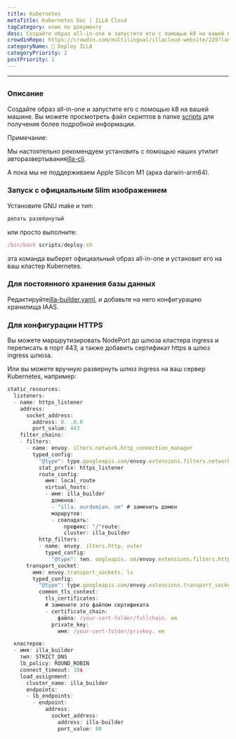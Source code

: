 ```yaml
---
title: Kubernetes
metaTitle: Kubernetes Doc | ILLA Cloud
tagCategory: клик по документу
desc: Создайте образ all-in-one и запустите его с помощью k8 на вашей машине.
crowdinRepo: https://crowdin.com/multilingual/illacloud-website/229?languages=ru&filter=basic&value=0
categoryName: 👷 Deploy ILLA
categoryPriority: 2
postPriority: 1
---
```


* * *

## <h2 hidden>Kubernetes</h2>

### Описание

Создайте образ all-in-one и запустите его с помощью k8 на вашей машине. Вы можете просмотреть файл скриптов в папке [scripts](https://github.com/illacloud/deploy-illa-manually/blob/main/kubernetes/scripts) для получения более подробной информации.

Примечание:

Мы настоятельно рекомендуем установить с помощью наших утилит авторазвертывания[illa-cli](https://github.com/illacloud/illa).

А пока мы не поддерживаем Apple Silicon M1 (арка darwin-arm64).

### Запуск с официальным Slim изображением

Установите GNU make и тип:

```jsx
делать развёрнутый
```

или просто выполните:

```jsx
/bin/bash scripts/deploy.sh
```

эта команда выберет официальный образ all-in-one и установит его на ваш кластер Kubernetes.

### Для постоянного хранения базы данных

Редактируйте[illa-builder.yaml](https://github.com/illacloud/deploy-illa-manually/blob/main/kubernetes/illa-builder.yaml), и добавьте на него конфигурацию хранилища IAAS.

### Для конфигурации HTTPS

Вы можете маршрутизировать NodePort до шлюза кластера ingress и переписать в порт 443, а также добавить сертификат https в шлюз ingress шлюза.

Или вы можете вручную развернуть шлюз ingress на ваш сервер Kubernetes, например:

```jsx
static_resources:
  listeners:
  - name: https_listener
    address:
      socket_address:
        address: 0. .0.0
        port_value: 443
    filter_chains:
    - filters:
      - name: envoy. ilters.network.http_connection_manager
        typed_config:
          "@type": type.googleapis.com/envoy.extensions.filters.network.http_connection_manager.v3. ttpConnectionManager
          stat_prefix: https_listener
          route_config:
            имя: local_route
            virtual_hosts:
            - имя: illa_builder
              доменов:
              - "illa. ourdomian. om" # заменить домен
              маршрутов:
              - совпадать:
                  префикс: "/"route:
                  cluster: illa_builder
          http_filters:
          - name: envoy. ilters.http. outer
            typed_config:
              "@type": тип. oogleapis. om/envoy.extensions.filters.http.router.v3.Router
      transport_socket:
        имя: envoy.transport_sockets. ls
        typed_config:
          "@type": type.googleapis.com/envoy.extensions.transport_sockets.tls.v3. ownstreamTlsContext
          common_tls_context:
            tls_certificates:
            # замените это файлом сертификата
            - certificate_chain:
                файла: /your-cert-folder/fullchain. em
              private_key:
                имя: /your-cert-folder/privkey. em

  кластеров:
  - имя: illa_builder
    тип: STRICT_DNS
    lb_policy: ROUND_ROBIN
    connect_timeout: 10s
    load_assignment:
      cluster_name: illa_builder
      endpoints:
      - lb_endpoints:
        - endpoint:
            address:
              socket_address:
                address: illa-builder
                port_value: 80
```
